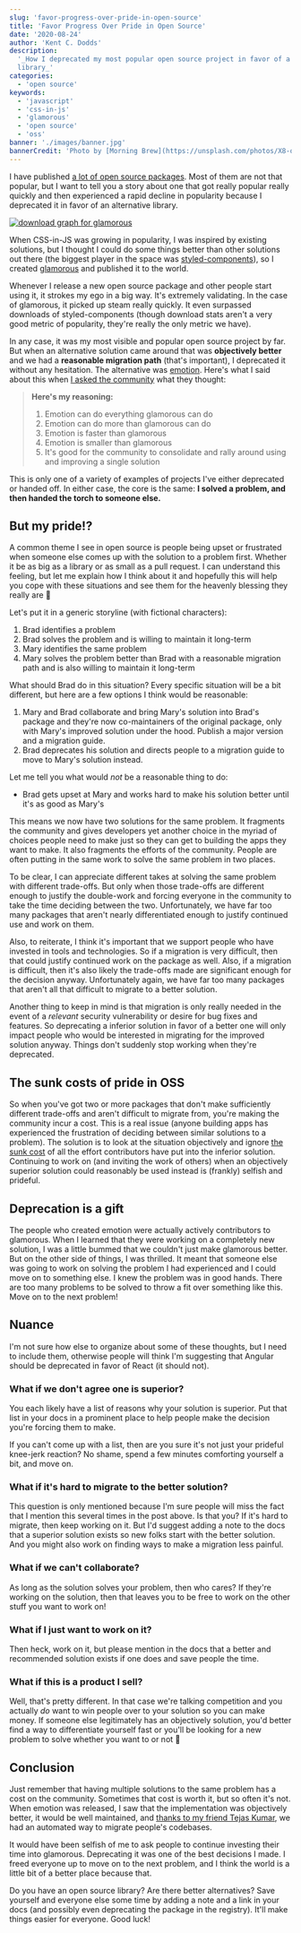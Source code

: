 ```yaml
---
slug: 'favor-progress-over-pride-in-open-source'
title: 'Favor Progress Over Pride in Open Source'
date: '2020-08-24'
author: 'Kent C. Dodds'
description:
  '_How I deprecated my most popular open source project in favor of a better
  library_'
categories:
  - 'open source'
keywords:
  - 'javascript'
  - 'css-in-js'
  - 'glamorous'
  - 'open source'
  - 'oss'
banner: './images/banner.jpg'
bannerCredit: 'Photo by [Morning Brew](https://unsplash.com/photos/X8-ogEgk338)'
---
```


I have published [a lot of open source packages](http://npm.im/~kentcdodds).
Most of them are not that popular, but I want to tell you a story about one that
got really popular really quickly and then experienced a rapid decline in
popularity because I deprecated it in favor of an alternative library.

[![download graph for glamorous](./images/glamorous-downloads.png)](https://www.npmtrends.com/glamorous)

When CSS-in-JS was growing in popularity, I was inspired by existing solutions,
but I thought I could do some things better than other solutions out there (the
biggest player in the space was
[styled-components](https://styled-components.com/)), so I created
[glamorous](https://github.com/paypal/glamorous) and published it to the world.

Whenever I release a new open source package and other people start using it, it
strokes my ego in a big way. It's extremely validating. In the case of
glamorous, it picked up steam really quickly. It even surpassed downloads of
styled-components (though download stats aren't a very good metric of
popularity, they're really the only metric we have).

In any case, it was my most visible and popular open source project by far. But
when an alternative solution came around that was **objectively better** and we
had a **reasonable migration path** (that's important), I deprecated it without
any hesitation. The alternative was [emotion](https://emotion.sh). Here's what I
said about this when
[I asked the community](https://github.com/paypal/glamorous/issues/419) what
they thought:

> **Here's my reasoning:**
>
> 1. Emotion can do everything glamorous can do
> 2. Emotion can do more than glamorous can do
> 3. Emotion is faster than glamorous
> 4. Emotion is smaller than glamorous
> 5. It's good for the community to consolidate and rally around using and
>    improving a single solution

This is only one of a variety of examples of projects I've either deprecated or
handed off. In either case, the core is the same: **I solved a problem, and then
handed the torch to someone else.**

## But my pride!?

A common theme I see in open source is people being upset or frustrated when
someone else comes up with the solution to a problem first. Whether it be as big
as a library or as small as a pull request. I can understand this feeling, but
let me explain how I think about it and hopefully this will help you cope with
these situations and see them for the heavenly blessing they really are 👼

Let's put it in a generic storyline (with fictional characters):

1. Brad identifies a problem
2. Brad solves the problem and is willing to maintain it long-term
3. Mary identifies the same problem
4. Mary solves the problem better than Brad with a reasonable migration path and
   is also willing to maintain it long-term

What should Brad do in this situation? Every specific situation will be a bit
different, but here are a few options I think would be reasonable:

1. Mary and Brad collaborate and bring Mary's solution into Brad's package and
   they're now co-maintainers of the original package, only with Mary's improved
   solution under the hood. Publish a major version and a migration guide.
2. Brad deprecates his solution and directs people to a migration guide to move
   to Mary's solution instead.

Let me tell you what would _not_ be a reasonable thing to do:

- Brad gets upset at Mary and works hard to make his solution better until it's
  as good as Mary's

This means we now have two solutions for the same problem. It fragments the
community and gives developers yet another choice in the myriad of choices
people need to make just so they can get to building the apps they want to make.
It also fragments the efforts of the community. People are often putting in the
same work to solve the same problem in two places.

To be clear, I can appreciate different takes at solving the same problem with
different trade-offs. But only when those trade-offs are different enough to
justify the double-work and forcing everyone in the community to take the time
deciding between the two. Unfortunately, we have far too many packages that
aren't nearly differentiated enough to justify continued use and work on them.

Also, to reiterate, I think it's important that we support people who have
invested in tools and technologies. So if a migration is very difficult, then
that could justify continued work on the package as well. Also, if a migration
is difficult, then it's also likely the trade-offs made are significant enough
for the decision anyway. Unfortunately again, we have far too many packages that
aren't all that difficult to migrate to a better solution.

Another thing to keep in mind is that migration is only really needed in the
event of a _relevant_ security vulnerability or desire for bug fixes and
features. So deprecating a inferior solution in favor of a better one will only
impact people who would be interested in migrating for the improved solution
anyway. Things don't suddenly stop working when they're deprecated.

## The sunk costs of pride in OSS

So when you've got two or more packages that don't make sufficiently different
trade-offs and aren't difficult to migrate from, you're making the community
incur a cost. This is a real issue (anyone building apps has experienced the
frustration of deciding between similar solutions to a problem). The solution is
to look at the situation objectively and ignore
[the sunk cost](https://en.wikipedia.org/wiki/Sunk_cost) of all the effort
contributors have put into the inferior solution. Continuing to work on (and
inviting the work of others) when an objectively superior solution could
reasonably be used instead is (frankly) selfish and prideful.

## Deprecation is a gift

The people who created emotion were actually actively contributors to glamorous.
When I learned that they were working on a completely new solution, I was a
little bummed that we couldn't just make glamorous better. But on the other side
of things, I was thrilled. It meant that someone else was going to work on
solving the problem I had experienced and I could move on to something else. I
knew the problem was in good hands. There are too many problems to be solved to
throw a fit over something like this. Move on to the next problem!

## Nuance

I'm not sure how else to organize about some of these thoughts, but I need to
include them, otherwise people will think I'm suggesting that Angular should be
deprecated in favor of React (it should not).

### What if we don't agree one is superior?

You each likely have a list of reasons why your solution is superior. Put that
list in your docs in a prominent place to help people make the decision you're
forcing them to make.

If you can't come up with a list, then are you sure it's not just your prideful
knee-jerk reaction? No shame, spend a few minutes comforting yourself a bit, and
move on.

### What if it's hard to migrate to the better solution?

This question is only mentioned because I'm sure people will miss the fact that
I mention this several times in the post above. Is that you? If it's hard to
migrate, then keep working on it. But I'd suggest adding a note to the docs that
a superior solution exists so new folks start with the better solution. And you
might also work on finding ways to make a migration less painful.

### What if we can't collaborate?

As long as the solution solves your problem, then who cares? If they're working
on the solution, then that leaves you to be free to work on the other stuff you
want to work on!

### What if I just want to work on it?

Then heck, work on it, but please mention in the docs that a better and
recommended solution exists if one does and save people the time.

### What if this is a product I sell?

Well, that's pretty different. In that case we're talking competition and you
actually _do_ want to win people over to your solution so you can make money. If
someone else legitimately has an objectively solution, you'd better find a way
to differentiate yourself fast or you'll be looking for a new problem to solve
whether you want to or not 🙈

## Conclusion

Just remember that having multiple solutions to the same problem has a cost on
the community. Sometimes that cost is worth it, but so often it's not. When
emotion was released, I saw that the implementation was objectively better, it
would be well maintained, and
[thanks to my friend Tejas Kumar](https://github.com/paypal/glamorous/issues/419#issuecomment-397847413),
we had an automated way to migrate people's codebases.

It would have been selfish of me to ask people to continue investing their time
into glamorous. Deprecating it was one of the best decisions I made. I freed
everyone up to move on to the next problem, and I think the world is a little
bit of a better place because that.

Do you have an open source library? Are there better alternatives? Save yourself
and everyone else some time by adding a note and a link in your docs (and
possibly even deprecating the package in the registry). It'll make things easier
for everyone. Good luck!
